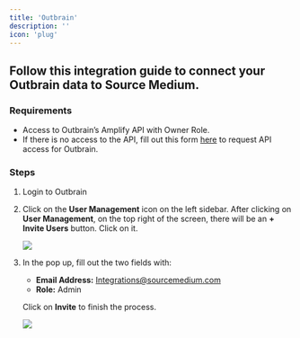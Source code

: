 ```yaml
---
title: 'Outbrain'
description: ''
icon: 'plug'
---
```


## Follow this integration guide to connect your Outbrain data to Source Medium.

### Requirements

- Access to Outbrain’s Amplify API with Owner Role.
- If there is no access to the API, fill out this form [here](https://lp.outbrain.com/partner-api-form/) to request API access for Outbrain.

### Steps

1. Login to Outbrain
2. Click on the **User Management** icon on the left sidebar. After clicking on **User Management**, on the top right of the screen, there will be an **+ Invite Users** button. Click on it.
    
    ![](/images/article-imgs/outbrain-integration/ob_invite1.png)
    
3. In the pop up, fill out the two fields with: 
 
    - **Email Address:** Integrations@sourcemedium.com
    - **Role:** Admin
    
    Click on **Invite** to finish the process.
    
    ![](/images/article-imgs/outbrain-integration/ob_invite2.png)